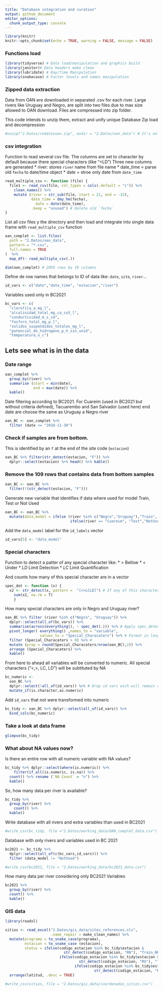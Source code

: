 ```yaml
---
title: "Database integration and curation"
output: github_document
editor_options: 
  chunk_output_type: console
---
```


```r
library(knitr)
knitr::opts_chunk$set(echo = TRUE, warning = FALSE, message = FALSE)
```

### Functions load 
```r
library(tidyverse) # Data load/manipulation and graphics build
library(janitor)# Data headers make clean
library(lubridate) # Day/Time Manipulation
library(snakecase) # Factor levels and names manipulation
```


### Zipped data extraction 

Data from OAN ere downloaded in separated .csv for each river. Large rivers like Uruguay and Negro, are split into two files due to max size allowed to OAN download. 
Files are compressed into zip folder.

This code intends to unzip them, extract and unify unique Database
Zip load and decompression 

```r
#unzip("2.Datos/redatosoan.zip", exdir = "2.Datos/oan_data") # It's only need to be done the first time, because de function can't overwrite an existing folder

```


### csv integration 

Function to read several csv file. 
The columns are set to character by default because there special characters (like "<LD")
Three new columns are generated
  * river: stores `river` name from file name
  * date_time = parse old `fecha` to date/time object
  * date = stroe only date from `date_time`

```r
read_multiple_csv <- function (file) {
  file1 <- read_csv(file, col_types = cols(.default = "c")) %>% 
    clean_names() %>% 
    mutate (river = str_sub(file, start = 21, end = -15),
            date_time = dmy_hm(fecha),
              date = date(date_time),
            .keep = "unused") # Delete old `fecha`
}

```


List all csv files y the directory and then load and integrate into single data frame with `read_multiple_csv` function

```r
oan_complet <- list.files(
  path = "2.Datos/oan_data",
  pattern = "*.csv",
  full.names = TRUE
)  %>%
  map_df(~ read_multiple_csv(.))
```

```r
dim(oan_complet) # 2059 rows by 19 columns

```


Define de row names that belongs to ID of data like: `date`, `site`, `river`...

```r
id_vars <- c("date","date_time", "estacion","river")
```


Variables used only in BC2021

```r
bc_vars <- c(
  "clorofila_a_mg_l",
  "alcalinidad_total_mg_ca_co3_l",
  "conductividad_m_s_cm",
  "fosforo_total_mg_p_l",
  "solidos_suspendidos_totales_mg_l",
  "potencial_de_hidrogeno_p_h_sin_unid",
  "temperatura_o_c")
```

## Lets see what is in the data

### Date range

```r
oan_complet %>% 
  group_by(river) %>% 
  summarise (start = min(date),
             end = max(date)) %>% 
  kable()
```


Date filtering according to BC2021. For Cuareim  (used in BC2021 but without criteria defined), Tacuarembo and San Salvador (used here) end date are choose the same as Uruguay a Negro river

```r
oan_BC <- oan_complet %>% 
  filter (date <= "2018-11-30") 
```

### Check if samples are from bottom.
This is identified by an `f` at the end of the site code (`estacion`)

```r
oan_BC %>% filter(str_detect(estacion, "F")) %>%
  dplyr::select(estacion) %>% head() %>% kable()

```


### Remove the 109 rows that contains data from bottom samples
```r
oan_BC <- oan_BC %>%
  filter(!(str_detect(estacion, "F")))
```

Generate new variable that identifies if data where used for model Train, Test or Not Used

```r
oan_BC <- oan_BC %>% 
  mutate(data_model = ifelse (river %in% c("Negro","Uruguay"),"Train",
                              ifelse(river == "Cuareim", "Test","NotUsed")))

```

Add the `data_model` label for the `id_labels` vector 

```r
id_vars[5] <- "data_model" 
```


### Special characters 

Function to detect a patter of any special character like:
 * $>$ Bellow 
 * $<$ Under 
 * $LD$ Limit Detection 
 * $LC$ Limit Quantification 

And counts how many of this special character are in a vector

```r

spec_det <- function (x) {
  x2 <- str_detect(x, pattern =  "[<>LCLD]") # If any of this characters are detcted returns: TRUE  
    sum(x2, na.rm = T)
    }
```


How many special characters are only in Negro and Uruguay river?

```r
oan_BC %>% filter (river %in% c("Negro", "Uruguay")) %>% 
  dplyr::select(all_of(bc_vars)) %>% 
  summarise(across(everything(), ~ spec_det(.))) %>% # Apply spec_detect function across all data columns
  pivot_longer( everything() ,names_to = "variable",
                values_to = "Special_Characaters") %>% # Format in long table with one variable to each row and its count value 
  filter (Special_Characaters > 0) %>% # 
  mutate (prop = round(Special_Characaters/nrow(oan_BC),2)) %>% 
  arrange (Special_Characaters) %>% 
  kable()

```

From here to ahead all variables will be converted to numeric. All special characters ("<,>, LC, LD") will be subtituted by NA

```r
bc_numeric <-
  oan_BC %>% 
  dplyr::select(!all_of(id_vars)) %>% # Drop id vars wich will remain as a characters columns
  mutate_if(is.character,as.numeric)
```

Add `id_vars` that not were transformed into numeric

```r
bc_tidy <- oan_BC %>% dplyr::select(all_of(id_vars)) %>% 
  bind_cols(bc_numeric)
```

### Take a look at data frame

```r
glimpse(bc_tidy)
```

### What about NA values now?
Is there an entire row with all numeric variable with NA values?
```r
bc_tidy %>% dplyr::select(where(is.numeric)) %>% 
    filter(if_all(is.numeric, is.na)) %>% 
  count() %>% rename (`NA Count` = "n") %>% 
  kable()
```


So, how many data per river is available?
```r
bc_tidy %>% 
  group_by(river) %>% 
    count() %>% 
  kable()
```


Write database with all rivers and extra variables than used in BC2021

```r
#write_csv(bc_tidy, file ="2.Datos/working_data/OAN_complet_data.csv")
```

Database with only rivers and variables used in BC 2021

```r
bc2021 <- bc_tidy %>% 
  dplyr::select(all_of(c(bc_vars,id_vars))) %>% 
  filter (data_model != "NotUsed")
```

```r
#write_csv(bc2021, file = "2.Datos/working_data/bc2021_data.csv")
```


How many data per river considering only BC2021 Variables

```r
bc2021 %>% 
  group_by(river) %>% 
  count() %>% 
  kable()
```


### GIS data 
```r
library(readxl)

sitios <- read_excel("2.Datos/gis_data/sites_references.xls", 
                     .name_repair = make_clean_names) %>% 
  mutate(programa = to_snake_case(programa),
         estacion = to_snake_case (estacion),
         status = ifelse(codigo_estacion %in% bc_tidy$estacion &
                           str_detect(codigo_estacion, "RN"), "Train_NR",
                         ifelse(codigo_estacion %in% bc_tidy$estacion &
                                  str_detect(codigo_estacion, "RU"), "Train_UR",
                                ifelse(codigo_estacion %in% bc_tidy$estacion &
                                         str_detect(codigo_estacion, "RC"), "Test_CR","Not_used")))) %>% 
  arrange(latitud, .desc = TRUE)

#write_csv(sitios, file = "2.Datos/gis_data/coordenadas_sitios.csv")

```

